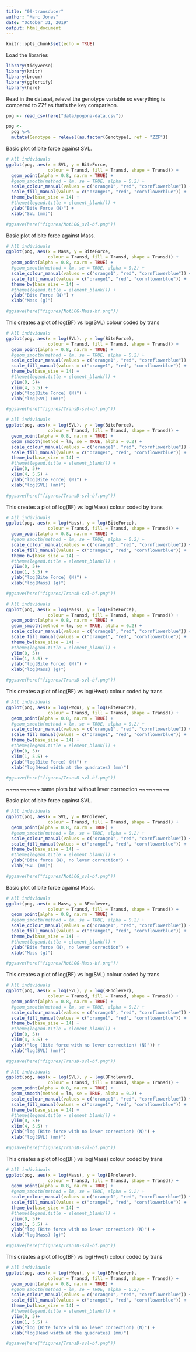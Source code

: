 ```yaml
---
title: "09-transducer"
author: "Marc Jones"
date: "October 31, 2019"
output: html_document
---
```


```r
knitr::opts_chunk$set(echo = TRUE)
```

Load the libraries
```r
library(tidyverse)
library(knitr)
library(broom)
library(ggfortify)
library(here)
```

Read in the dataset, relevel the genotype variable so everything is compared to ZZf as that's the key comparison.

```r
pog <- read_csv(here("data/pogona-data.csv"))

pog <-
  pog %>%
  mutate(Genotype = relevel(as.factor(Genotype), ref = "ZZF"))
```




Basic plot of bite force against SVL. 

```r
# All individuals
ggplot(pog, aes(x = SVL, y = BiteForce, 
                colour = Transd, fill = Transd, shape = Transd)) +
  geom_point(alpha = 0.8, na.rm = TRUE) +
  #geom_smooth(method = lm, se = TRUE, alpha = 0.2) +
  scale_colour_manual(values = c("orange1", "red", "cornflowerblue")) +
  scale_fill_manual(values = c("orange1", "red", "cornflowerblue")) +
  theme_bw(base_size = 14) +
  #theme(legend.title = element_blank()) +
  ylab("Bite Force (N)") +
  xlab("SVL (mm)")

#ggsave(here("figures/NotLOG_svl-bf.png"))
```


Basic plot of bite force against Mass. 

```r
# All individuals
ggplot(pog, aes(x = Mass, y = BiteForce, 
                colour = Transd, fill = Transd, shape = Transd)) +
  geom_point(alpha = 0.8, na.rm = TRUE) +
  #geom_smooth(method = lm, se = TRUE, alpha = 0.2) +
  scale_colour_manual(values = c("orange1", "red", "cornflowerblue")) +
  scale_fill_manual(values = c("orange1", "red", "cornflowerblue")) +
  theme_bw(base_size = 14) +
  #theme(legend.title = element_blank()) +
  ylab("Bite Force (N)") +
  xlab("Mass (g)")

#ggsave(here("figures/NotLOG-Mass-bf.png"))
```


This creates a plot of log(BF) vs log(SVL) colour coded by trans

```r
# All individuals
ggplot(pog, aes(x = log(SVL), y = log(BiteForce), 
                colour = Transd, fill = Transd, shape = Transd)) +
  geom_point(alpha = 0.8, na.rm = TRUE) +
  #geom_smooth(method = lm, se = TRUE, alpha = 0.2) +
  scale_colour_manual(values = c("orange1", "red", "cornflowerblue")) +
  scale_fill_manual(values = c("orange1", "red", "cornflowerblue")) +
  theme_bw(base_size = 14) +
  #theme(legend.title = element_blank()) +
  ylim(0, 5)+
  xlim(4, 5.5) +
  ylab("log(Bite Force) (N)") +
  xlab("log(SVL) (mm)")

#ggsave(here("figures/TransD-svl-bf.png"))
```


```r
# All individuals
ggplot(pog, aes(x = log(SVL), y = log(BiteForce), 
                colour = Transd, fill = Transd, shape = Transd)) +
  geom_point(alpha = 0.8, na.rm = TRUE) +
  geom_smooth(method = lm, se = TRUE, alpha = 0.2) +
  scale_colour_manual(values = c("orange1", "red", "cornflowerblue")) +
  scale_fill_manual(values = c("orange1", "red", "cornflowerblue")) +
  theme_bw(base_size = 14) +
  #theme(legend.title = element_blank()) +
  ylim(0, 5)+
  xlim(4, 5.5) +
  ylab("log(Bite Force) (N)") +
  xlab("log(SVL) (mm)")

#ggsave(here("figures/TransD-svl-bf.png"))
```

This creates a plot of log(BF) vs log(Mass) colour coded by trans

```r
# All individuals
ggplot(pog, aes(x = log(Mass), y = log(BiteForce), 
                colour = Transd, fill = Transd, shape = Transd)) +
  geom_point(alpha = 0.8, na.rm = TRUE) +
  #geom_smooth(method = lm, se = TRUE, alpha = 0.2) +
  scale_colour_manual(values = c("orange1", "red", "cornflowerblue")) +
  scale_fill_manual(values = c("orange1", "red", "cornflowerblue")) +
  theme_bw(base_size = 14) +
  #theme(legend.title = element_blank()) +
  ylim(0, 5)+
  xlim(1, 5.5) +
  ylab("log(Bite Force) (N)") +
  xlab("log(Mass) (g)")

#ggsave(here("figures/TransD-svl-bf.png"))
```


```r
# All individuals
ggplot(pog, aes(x = log(Mass), y = log(BiteForce), 
                colour = Transd, fill = Transd, shape = Transd)) +
  geom_point(alpha = 0.8, na.rm = TRUE) +
  geom_smooth(method = lm, se = TRUE, alpha = 0.2) +
  scale_colour_manual(values = c("orange1", "red", "cornflowerblue")) +
  scale_fill_manual(values = c("orange1", "red", "cornflowerblue")) +
  theme_bw(base_size = 14) +
  #theme(legend.title = element_blank()) +
  ylim(0, 5)+
  xlim(1, 5.5) +
  ylab("log(Bite Force) (N)") +
  xlab("log(Mass) (g)")

#ggsave(here("figures/TransD-svl-bf.png"))
```

This creates a plot of log(BF) vs log(Hwqt) colour coded by trans

```r
# All individuals
ggplot(pog, aes(x = log(HWqu), y = log(BiteForce), 
                colour = Transd, fill = Transd, shape = Transd)) +
  geom_point(alpha = 0.8, na.rm = TRUE) +
  #geom_smooth(method = lm, se = TRUE, alpha = 0.2) +
  scale_colour_manual(values = c("orange1", "red", "cornflowerblue")) +
  scale_fill_manual(values = c("orange1", "red", "cornflowerblue")) +
  theme_bw(base_size = 14) +
  #theme(legend.title = element_blank()) +
  ylim(0, 5)+
  xlim(1, 5.5) +
  ylab("log(Bite Force) (N)") +
  xlab("log(Head width at the quadrates) (mm)")

#ggsave(here("figures/TransD-svl-bf.png"))
```



~~~~~~~~~~ same plots but without lever corrrection ~~~~~~~~~


Basic plot of bite force against SVL. 

```r
# All individuals
ggplot(pog, aes(x = SVL, y = BFnolever, 
                colour = Transd, fill = Transd, shape = Transd)) +
  geom_point(alpha = 0.8, na.rm = TRUE) +
  #geom_smooth(method = lm, se = TRUE, alpha = 0.2) +
  scale_colour_manual(values = c("orange1", "red", "cornflowerblue")) +
  scale_fill_manual(values = c("orange1", "red", "cornflowerblue")) +
  theme_bw(base_size = 14) +
  #theme(legend.title = element_blank()) +
  ylab("Bite force (N), no lever correction") +
  xlab("SVL (mm)")

#ggsave(here("figures/NotLOG_svl-bf.png"))
```


Basic plot of bite force against Mass. 

```r
# All individuals
ggplot(pog, aes(x = Mass, y = BFnolever, 
                colour = Transd, fill = Transd, shape = Transd)) +
  geom_point(alpha = 0.8, na.rm = TRUE) +
  #geom_smooth(method = lm, se = TRUE, alpha = 0.2) +
  scale_colour_manual(values = c("orange1", "red", "cornflowerblue")) +
  scale_fill_manual(values = c("orange1", "red", "cornflowerblue")) +
  theme_bw(base_size = 14) +
  #theme(legend.title = element_blank()) +
  ylab("Bite force (N), no lever correction") +
  xlab("Mass (g)")

#ggsave(here("figures/NotLOG-Mass-bf.png"))
```


This creates a plot of log(BF) vs log(SVL) colour coded by trans

```r
# All individuals
ggplot(pog, aes(x = log(SVL), y = log(BFnolever), 
                colour = Transd, fill = Transd, shape = Transd)) +
  geom_point(alpha = 0.8, na.rm = TRUE) +
  #geom_smooth(method = lm, se = TRUE, alpha = 0.2) +
  scale_colour_manual(values = c("orange1", "red", "cornflowerblue")) +
  scale_fill_manual(values = c("orange1", "red", "cornflowerblue")) +
  theme_bw(base_size = 14) +
  #theme(legend.title = element_blank()) +
  ylim(0, 5)+
  xlim(4, 5.5) +
  ylab(("log (Bite force with no lever correction) (N)")) +
  xlab("log(SVL) (mm)")

#ggsave(here("figures/TransD-svl-bf.png"))
```



```r
# All individuals
ggplot(pog, aes(x = log(SVL), y = log(BFnolever), 
                colour = Transd, fill = Transd, shape = Transd)) +
  geom_point(alpha = 0.8, na.rm = TRUE) +
  geom_smooth(method = lm, se = TRUE, alpha = 0.2) +
  scale_colour_manual(values = c("orange1", "red", "cornflowerblue")) +
  scale_fill_manual(values = c("orange1", "red", "cornflowerblue")) +
  theme_bw(base_size = 14) +
  #theme(legend.title = element_blank()) +
  ylim(0, 5)+
  xlim(4, 5.5) +
  ylab("log (Bite force with no lever correction) (N)") +
  xlab("log(SVL) (mm)")

#ggsave(here("figures/TransD-svl-bf.png"))
```

This creates a plot of log(BF) vs log(Mass) colour coded by trans

```r
# All individuals
ggplot(pog, aes(x = log(Mass), y = log(BFnolever), 
                colour = Transd, fill = Transd, shape = Transd)) +
  geom_point(alpha = 0.8, na.rm = TRUE) +
  #geom_smooth(method = lm, se = TRUE, alpha = 0.2) +
  scale_colour_manual(values = c("orange1", "red", "cornflowerblue")) +
  scale_fill_manual(values = c("orange1", "red", "cornflowerblue")) +
  theme_bw(base_size = 14) +
  #theme(legend.title = element_blank()) +
  ylim(0, 5)+
  xlim(1, 5.5) +
  ylab("log (Bite force with no lever correction) (N)") +
  xlab("log(Mass) (g)")

#ggsave(here("figures/TransD-svl-bf.png"))
`````



This creates a plot of log(BF) vs log(Hwqt) colour coded by trans

```r
# All individuals
ggplot(pog, aes(x = log(HWqu), y = log(BFnolever), 
                colour = Transd, fill = Transd, shape = Transd)) +
  geom_point(alpha = 0.8, na.rm = TRUE) +
  #geom_smooth(method = lm, se = TRUE, alpha = 0.2) +
  scale_colour_manual(values = c("orange1", "red", "cornflowerblue")) +
  scale_fill_manual(values = c("orange1", "red", "cornflowerblue")) +
  theme_bw(base_size = 14) +
  #theme(legend.title = element_blank()) +
  ylim(0, 5)+
  xlim(1, 5.5) +
  ylab("log (Bite force with no lever correction) (N)") +
  xlab("log(Head width at the quadrates) (mm)")

#ggsave(here("figures/TransD-svl-bf.png"))
`````



